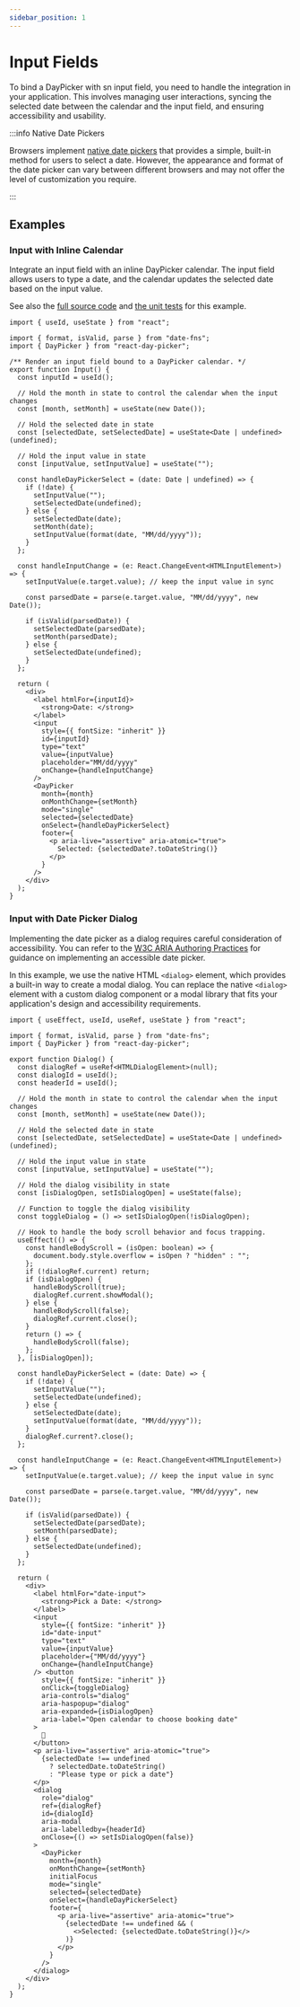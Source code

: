 ```yaml
---
sidebar_position: 1
---
```


# Input Fields

To bind a DayPicker with sn input field, you need to handle the integration in your application. This involves managing user interactions, syncing the selected date between the calendar and the input field, and ensuring accessibility and usability.

:::info Native Date Pickers

Browsers implement [native date pickers](https://developer.mozilla.org/en-US/docs/Web/HTML/Element/input/date) that provides a simple, built-in method for users to select a date.
However, the appearance and format of the date picker can vary between different browsers and may not offer the level of customization you require.

:::

## Examples

### Input with Inline Calendar

Integrate an input field with an inline DayPicker calendar. The input field allows users to type a date, and the calendar updates the selected date based on the input value.

See also the [full source code](https://github.com/gpbl/react-day-picker/blob/main/website/examples/Input.tsx) and [the unit tests](https://github.com/gpbl/react-day-picker/blob/main/website/examples/Input.test.tsx) for this example.

<BrowserWindow>
  <Examples.Input />
</BrowserWindow>

```tsx
import { useId, useState } from "react";

import { format, isValid, parse } from "date-fns";
import { DayPicker } from "react-day-picker";

/** Render an input field bound to a DayPicker calendar. */
export function Input() {
  const inputId = useId();

  // Hold the month in state to control the calendar when the input changes
  const [month, setMonth] = useState(new Date());

  // Hold the selected date in state
  const [selectedDate, setSelectedDate] = useState<Date | undefined>(undefined);

  // Hold the input value in state
  const [inputValue, setInputValue] = useState("");

  const handleDayPickerSelect = (date: Date | undefined) => {
    if (!date) {
      setInputValue("");
      setSelectedDate(undefined);
    } else {
      setSelectedDate(date);
      setMonth(date);
      setInputValue(format(date, "MM/dd/yyyy"));
    }
  };

  const handleInputChange = (e: React.ChangeEvent<HTMLInputElement>) => {
    setInputValue(e.target.value); // keep the input value in sync

    const parsedDate = parse(e.target.value, "MM/dd/yyyy", new Date());

    if (isValid(parsedDate)) {
      setSelectedDate(parsedDate);
      setMonth(parsedDate);
    } else {
      setSelectedDate(undefined);
    }
  };

  return (
    <div>
      <label htmlFor={inputId}>
        <strong>Date: </strong>
      </label>
      <input
        style={{ fontSize: "inherit" }}
        id={inputId}
        type="text"
        value={inputValue}
        placeholder="MM/dd/yyyy"
        onChange={handleInputChange}
      />
      <DayPicker
        month={month}
        onMonthChange={setMonth}
        mode="single"
        selected={selectedDate}
        onSelect={handleDayPickerSelect}
        footer={
          <p aria-live="assertive" aria-atomic="true">
            Selected: {selectedDate?.toDateString()}
          </p>
        }
      />
    </div>
  );
}
```

### Input with Date Picker Dialog

Implementing the date picker as a dialog requires careful consideration of accessibility. You can refer to the [W3C ARIA Authoring Practices](https://www.w3.org/WAI/ARIA/apg/patterns/dialog-modal/examples/datepicker-dialog/) for guidance on implementing an accessible date picker.

In this example, we use the native HTML `<dialog>` element, which provides a built-in way to create a modal dialog. You can replace the native `<dialog>` element with a custom dialog component or a modal library that fits your application's design and accessibility requirements.

<BrowserWindow>
  <Examples.Dialog />
</BrowserWindow>

```tsx
import { useEffect, useId, useRef, useState } from "react";

import { format, isValid, parse } from "date-fns";
import { DayPicker } from "react-day-picker";

export function Dialog() {
  const dialogRef = useRef<HTMLDialogElement>(null);
  const dialogId = useId();
  const headerId = useId();

  // Hold the month in state to control the calendar when the input changes
  const [month, setMonth] = useState(new Date());

  // Hold the selected date in state
  const [selectedDate, setSelectedDate] = useState<Date | undefined>(undefined);

  // Hold the input value in state
  const [inputValue, setInputValue] = useState("");

  // Hold the dialog visibility in state
  const [isDialogOpen, setIsDialogOpen] = useState(false);

  // Function to toggle the dialog visibility
  const toggleDialog = () => setIsDialogOpen(!isDialogOpen);

  // Hook to handle the body scroll behavior and focus trapping.
  useEffect(() => {
    const handleBodyScroll = (isOpen: boolean) => {
      document.body.style.overflow = isOpen ? "hidden" : "";
    };
    if (!dialogRef.current) return;
    if (isDialogOpen) {
      handleBodyScroll(true);
      dialogRef.current.showModal();
    } else {
      handleBodyScroll(false);
      dialogRef.current.close();
    }
    return () => {
      handleBodyScroll(false);
    };
  }, [isDialogOpen]);

  const handleDayPickerSelect = (date: Date) => {
    if (!date) {
      setInputValue("");
      setSelectedDate(undefined);
    } else {
      setSelectedDate(date);
      setInputValue(format(date, "MM/dd/yyyy"));
    }
    dialogRef.current?.close();
  };

  const handleInputChange = (e: React.ChangeEvent<HTMLInputElement>) => {
    setInputValue(e.target.value); // keep the input value in sync

    const parsedDate = parse(e.target.value, "MM/dd/yyyy", new Date());

    if (isValid(parsedDate)) {
      setSelectedDate(parsedDate);
      setMonth(parsedDate);
    } else {
      setSelectedDate(undefined);
    }
  };

  return (
    <div>
      <label htmlFor="date-input">
        <strong>Pick a Date: </strong>
      </label>
      <input
        style={{ fontSize: "inherit" }}
        id="date-input"
        type="text"
        value={inputValue}
        placeholder={"MM/dd/yyyy"}
        onChange={handleInputChange}
      /> <button
        style={{ fontSize: "inherit" }}
        onClick={toggleDialog}
        aria-controls="dialog"
        aria-haspopup="dialog"
        aria-expanded={isDialogOpen}
        aria-label="Open calendar to choose booking date"
      >
        📆
      </button>
      <p aria-live="assertive" aria-atomic="true">
        {selectedDate !== undefined
          ? selectedDate.toDateString()
          : "Please type or pick a date"}
      </p>
      <dialog
        role="dialog"
        ref={dialogRef}
        id={dialogId}
        aria-modal
        aria-labelledby={headerId}
        onClose={() => setIsDialogOpen(false)}
      >
        <DayPicker
          month={month}
          onMonthChange={setMonth}
          initialFocus
          mode="single"
          selected={selectedDate}
          onSelect={handleDayPickerSelect}
          footer={
            <p aria-live="assertive" aria-atomic="true">
              {selectedDate !== undefined && (
                <>Selected: {selectedDate.toDateString()}</>
              )}
            </p>
          }
        />
      </dialog>
    </div>
  );
}
```
